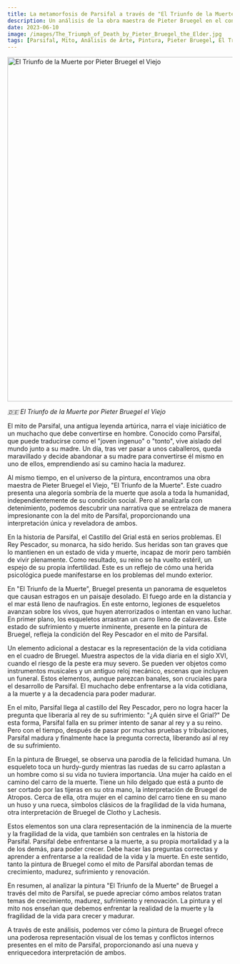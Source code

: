 ```yaml
---
title: La metamorfosis de Parsifal a través de "El Triunfo de la Muerte"
description: Un análisis de la obra maestra de Pieter Bruegel en el contexto del mito de Parsifal
date: 2023-06-10
image: /images/The_Triumph_of_Death_by_Pieter_Bruegel_the_Elder.jpg
tags: [Parsifal, Mito, Análisis de Arte, Pintura, Pieter Bruegel, El Triunfo de la Muerte, Psicoanálisis, Jacques Lacan, Interpretación, Crecimiento, Madurez, Muerte, Sufrimiento, Renovación]
---
```


<Link href="/paintings/pieter-bruegel-the-elder-the-triumph-of-death-1562">
  <Image className="w-full" width="1080" height="772" src="/images/The_Triumph_of_Death_by_Pieter_Bruegel_the_Elder.jpg"
        alt="El Triunfo de la Muerte por Pieter Bruegel el Viejo"
        caption="El Triunfo de la Muerte por Pieter Bruegel el Viejo"/>
</Link>

_🇩🇪 El Triunfo de la Muerte por Pieter Bruegel el Viejo_

El mito de Parsifal, una antigua leyenda artúrica, narra el viaje iniciático de un muchacho que debe convertirse en hombre. Conocido como Parsifal, que puede traducirse como el "joven ingenuo" o "tonto", vive aislado del mundo junto a su madre. Un día, tras ver pasar a unos caballeros, queda maravillado y decide abandonar a su madre para convertirse él mismo en uno de ellos, emprendiendo así su camino hacia la madurez.

Al mismo tiempo, en el universo de la pintura, encontramos una obra maestra de Pieter Bruegel el Viejo, "El Triunfo de la Muerte". Este cuadro presenta una alegoría sombría de la muerte que asola a toda la humanidad, independientemente de su condición social. Pero al analizarla con detenimiento, podemos descubrir una narrativa que se entrelaza de manera impresionante con la del mito de Parsifal, proporcionando una interpretación única y reveladora de ambos.

En la historia de Parsifal, el Castillo del Grial está en serios problemas. El Rey Pescador, su monarca, ha sido herido. Sus heridas son tan graves que lo mantienen en un estado de vida y muerte, incapaz de morir pero también de vivir plenamente. Como resultado, su reino se ha vuelto estéril, un espejo de su propia infertilidad. Este es un reflejo de cómo una herida psicológica puede manifestarse en los problemas del mundo exterior.

En "El Triunfo de la Muerte", Bruegel presenta un panorama de esqueletos que causan estragos en un paisaje desolado. El fuego arde en la distancia y el mar está lleno de naufragios. En este entorno, legiones de esqueletos avanzan sobre los vivos, que huyen aterrorizados o intentan en vano luchar. En primer plano, los esqueletos arrastran un carro lleno de calaveras. Este estado de sufrimiento y muerte inminente, presente en la pintura de Bruegel, refleja la condición del Rey Pescador en el mito de Parsifal.

Un elemento adicional a destacar es la representación de la vida cotidiana en el cuadro de Bruegel. Muestra aspectos de la vida diaria en el siglo XVI, cuando el riesgo de la peste era muy severo. Se pueden ver objetos como instrumentos musicales y un antiguo reloj mecánico, escenas que incluyen un funeral. Estos elementos, aunque parezcan banales, son cruciales para el desarrollo de Parsifal. El muchacho debe enfrentarse a la vida cotidiana, a la muerte y a la decadencia para poder madurar.

En el mito, Parsifal llega al castillo del Rey Pescador, pero no logra hacer la pregunta que liberaría al rey de su sufrimiento: "¿A quién sirve el Grial?" De esta forma, Parsifal falla en su primer intento de sanar al rey y a su reino. Pero con el tiempo, después de pasar por muchas pruebas y tribulaciones, Parsifal madura y finalmente hace la pregunta correcta, liberando así al rey de su sufrimiento.

En la pintura de Bruegel, se observa una parodia de la felicidad humana. Un esqueleto toca un hurdy-gurdy mientras las ruedas de su carro aplastan a un hombre como si su vida no tuviera importancia. Una mujer ha caído en el camino del carro de la muerte. Tiene un hilo delgado que está a punto de ser cortado por las tijeras en su otra mano, la interpretación de Bruegel de Atropos. Cerca de ella, otra mujer en el camino del carro tiene en su mano un huso y una rueca, símbolos clásicos de la fragilidad de la vida humana, otra interpretación de Bruegel de Clotho y Lachesis.

Estos elementos son una clara representación de la inminencia de la muerte y la fragilidad de la vida, que también son centrales en la historia de Parsifal. Parsifal debe enfrentarse a la muerte, a su propia mortalidad y a la de los demás, para poder crecer. Debe hacer las preguntas correctas y aprender a enfrentarse a la realidad de la vida y la muerte. En este sentido, tanto la pintura de Bruegel como el mito de Parsifal abordan temas de crecimiento, madurez, sufrimiento y renovación.

En resumen, al analizar la pintura "El Triunfo de la Muerte" de Bruegel a través del mito de Parsifal, se puede apreciar cómo ambos relatos tratan temas de crecimiento, madurez, sufrimiento y renovación. La pintura y el mito nos enseñan que debemos enfrentar la realidad de la muerte y la fragilidad de la vida para crecer y madurar.

A través de este análisis, podemos ver cómo la pintura de Bruegel ofrece una poderosa representación visual de los temas y conflictos internos presentes en el mito de Parsifal, proporcionando así una nueva y enriquecedora interpretación de ambos.
